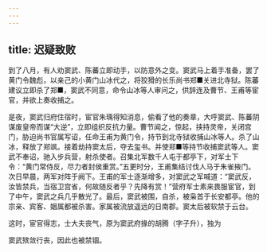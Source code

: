 ```yaml
---
---
---
```

title: 迟疑致败
---



到了八月，有人劝窦武、陈蕃立即动手，以防意外之变。窦武马上着手准备，罢了黄门令魏彪，以亲己的小黄门山冰代之，将狡猾的长乐尚书郑■关进北寺狱。陈蕃建议立即杀了郑■，窦武不同意，命令山冰等人审问之，供辞连及曹节、王甫等宦官，并欲上奏收捕之。

是夜，窦武归府住宿时，宦官朱瑀得知消息，偷看了他的奏章，大呼窦武、陈蕃阴谋废皇帝而谋“大逆”，立即组织反抗力量。曹节闻之，惊起，挟持灵帝，关闭宫门，胁迫尚书官属写诏，任命王甫为黄门令，持节到北寺狱收捕山冰等人。杀了山冰，释放了郑飒。接着劫持窦太后，夺去玺书。并使郑■等持节收捕窦武等人。窦武不奉诏，驰入步兵营，射杀使者。召集北军数千人屯于都亭下，对军士下令：“黄门常侍反，尽力者封侯重赏。”五更时分，王甫集结讨伐人马于朱雀掖门。次日早晨，两军对阵于阙下。王甫的军士逐渐增多，对窦武之军喊道：“窦武反，汝皆禁兵，当宿卫宫省，何故随反者乎？先降有赏！”营府军士素来畏服宦官，到了中午，窦武之兵几乎散光了。最后，窦武被围，自杀，被枭首于长安都亭。他的宗亲、宾客、姻属都被杀害。家属被流放遥远的日南郡。窦太后被软禁于云台。

这时，宦官得志，士大夫丧气，原为窦武府掾的胡腾（字子升），独为

窦武殡敛行丧，因此也被禁锢。